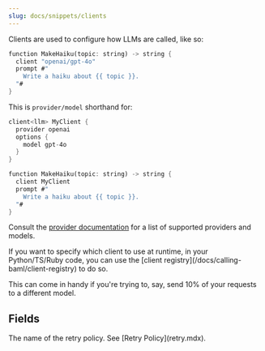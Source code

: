 ```yaml
---
slug: docs/snippets/clients
---
```


Clients are used to configure how LLMs are called, like so:

```rust BAML
function MakeHaiku(topic: string) -> string {
  client "openai/gpt-4o"
  prompt #"
    Write a haiku about {{ topic }}.
  "#
}
```

This is `provider/model` shorthand for:

```rust BAML
client<llm> MyClient {
  provider openai
  options {
    model gpt-4o
  }
}

function MakeHaiku(topic: string) -> string {
  client MyClient
  prompt #"
    Write a haiku about {{ topic }}.
  "#
}
```

Consult the [provider documentation](#fields) for a list of supported providers
and models.

<Tip>
If you want to specify which client to use at runtime, in your Python/TS/Ruby code,
you can use the [client registry](/docs/calling-baml/client-registry) to do so.

This can come in handy if you're trying to, say, send 10% of your requests to a
different model.
</Tip>

## Fields

<Markdown src="../client-constructor.mdx" />

<ParamField path="retry_policy">
  The name of the retry policy. See [Retry
  Policy](retry.mdx).
</ParamField>
